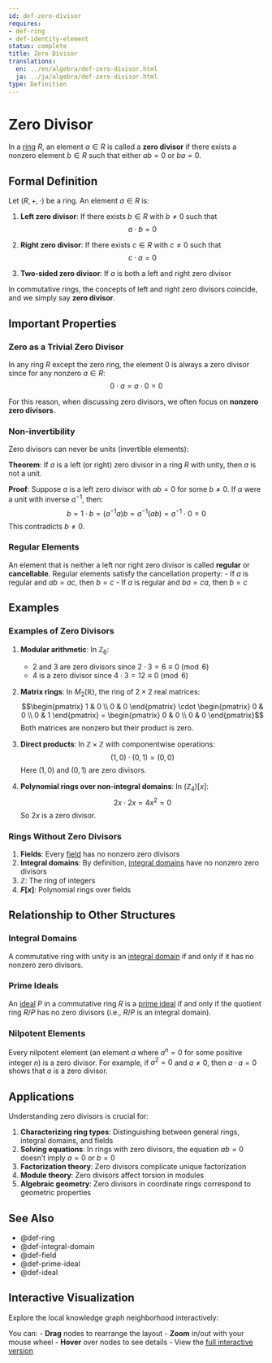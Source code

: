```yaml
---
id: def-zero-divisor
requires:
- def-ring
- def-identity-element
status: complete
title: Zero Divisor
translations:
  en: ../en/algebra/def-zero-divisor.html
  ja: ../ja/algebra/def-zero-divisor.html
type: Definition
---
```


# Zero Divisor {#def-zero-divisor}

In a [ring](def-ring.qmd) $R$, an element $a \in R$ is called a **zero divisor** if there exists a nonzero element $b \in R$ such that either $ab = 0$ or $ba = 0$.

## Formal Definition

Let $(R, +, \cdot)$ be a ring. An element $a \in R$ is:

1. **Left zero divisor**: If there exists $b \in R$ with $b \neq 0$ such that
   $$a \cdot b = 0$$

2. **Right zero divisor**: If there exists $c \in R$ with $c \neq 0$ such that
   $$c \cdot a = 0$$

3. **Two-sided zero divisor**: If $a$ is both a left and right zero divisor

In commutative rings, the concepts of left and right zero divisors coincide, and we simply say **zero divisor**.

## Important Properties

### Zero as a Trivial Zero Divisor

In any ring $R$ except the zero ring, the element $0$ is always a zero divisor since for any nonzero $a \in R$:
$$0 \cdot a = a \cdot 0 = 0$$

For this reason, when discussing zero divisors, we often focus on **nonzero zero divisors**.

### Non-invertibility

Zero divisors can never be units (invertible elements):

**Theorem**: If $a$ is a left (or right) zero divisor in a ring $R$ with unity, then $a$ is not a unit.

**Proof**: Suppose $a$ is a left zero divisor with $ab = 0$ for some $b \neq 0$. If $a$ were a unit with inverse $a^{-1}$, then:
$$b = 1 \cdot b = (a^{-1}a)b = a^{-1}(ab) = a^{-1} \cdot 0 = 0$$
This contradicts $b \neq 0$.

### Regular Elements

An element that is neither a left nor right zero divisor is called **regular** or **cancellable**. Regular elements satisfy the cancellation property:
- If $a$ is regular and $ab = ac$, then $b = c$
- If $a$ is regular and $ba = ca$, then $b = c$

## Examples

### Examples of Zero Divisors

1. **Modular arithmetic**: In $\mathbb{Z}_6$:
   - $2$ and $3$ are zero divisors since $2 \cdot 3 = 6 \equiv 0 \pmod{6}$
   - $4$ is a zero divisor since $4 \cdot 3 = 12 \equiv 0 \pmod{6}$

2. **Matrix rings**: In $M_2(\mathbb{R})$, the ring of $2 \times 2$ real matrices:
   $$\begin{pmatrix} 1 & 0 \\ 0 & 0 \end{pmatrix} \cdot \begin{pmatrix} 0 & 0 \\ 0 & 1 \end{pmatrix} = \begin{pmatrix} 0 & 0 \\ 0 & 0 \end{pmatrix}$$
   Both matrices are nonzero but their product is zero.

3. **Direct products**: In $\mathbb{Z} \times \mathbb{Z}$ with componentwise operations:
   $$(1, 0) \cdot (0, 1) = (0, 0)$$
   Here $(1, 0)$ and $(0, 1)$ are zero divisors.

4. **Polynomial rings over non-integral domains**: In $(\mathbb{Z}_4)[x]$:
   $$2x \cdot 2x = 4x^2 = 0$$
   So $2x$ is a zero divisor.

### Rings Without Zero Divisors

1. **Fields**: Every [field](def-field.qmd) has no nonzero zero divisors
2. **Integral domains**: By definition, [integral domains](def-integral-domain.qmd) have no nonzero zero divisors
3. **$\mathbb{Z}$**: The ring of integers
4. **$F[x]$**: Polynomial rings over fields

## Relationship to Other Structures

### Integral Domains

A commutative ring with unity is an [integral domain](def-integral-domain.qmd) if and only if it has no nonzero zero divisors.

### Prime Ideals

An [ideal](def-ideal.qmd) $P$ in a commutative ring $R$ is a [prime ideal](def-prime-ideal.qmd) if and only if the quotient ring $R/P$ has no zero divisors (i.e., $R/P$ is an integral domain).

### Nilpotent Elements

Every nilpotent element (an element $a$ where $a^n = 0$ for some positive integer $n$) is a zero divisor. For example, if $a^2 = 0$ and $a \neq 0$, then $a \cdot a = 0$ shows that $a$ is a zero divisor.

## Applications

Understanding zero divisors is crucial for:

1. **Characterizing ring types**: Distinguishing between general rings, integral domains, and fields
2. **Solving equations**: In rings with zero divisors, the equation $ab = 0$ doesn't imply $a = 0$ or $b = 0$
3. **Factorization theory**: Zero divisors complicate unique factorization
4. **Module theory**: Zero divisors affect torsion in modules
5. **Algebraic geometry**: Zero divisors in coordinate rings correspond to geometric properties

## See Also

- @def-ring
- @def-integral-domain
- @def-field
- @def-prime-ideal
- @def-ideal

## Interactive Visualization

Explore the local knowledge graph neighborhood interactively:

::: {.graph-viz data-id="def-zero-divisor" data-width="700" data-height="500"}
:::

You can:
- **Drag** nodes to rearrange the layout
- **Zoom** in/out with your mouse wheel
- **Hover** over nodes to see details
- View the [full interactive version](../../output/interactive/en/def-zero-divisor.html){target="_blank"}
